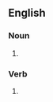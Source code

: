 {{also|rough-and-tumbles}}

==English==

===Noun===
{{head|en|noun form}}

# {{plural of|rough and tumble|lang=en}}

===Verb===
{{head|en|verb form}}

# {{en-third-person singular of|rough and tumble}}